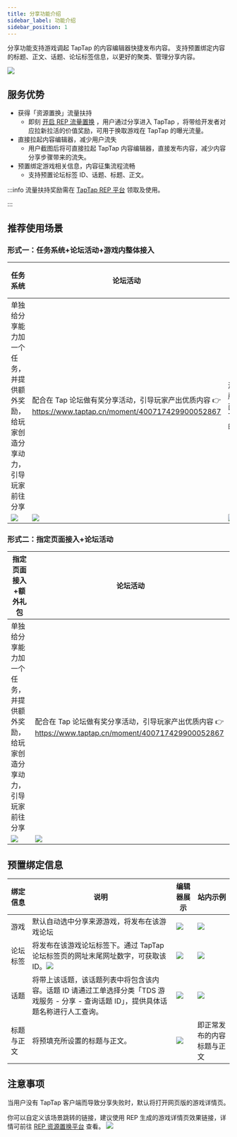 ```yaml
---
title: 分享功能介绍
sidebar_label: 功能介绍
sidebar_position: 1
---
```


分享功能支持游戏调起 TapTap 的内容编辑器快捷发布内容。
支持预置绑定内容的标题、正文、话题、论坛标签信息，以更好的聚类、管理分享内容。

![](https://img.tapimg.com/market/images/274496c439e6758e3f17d4eeadf04ba0.png)

## 服务优势
- 获得「资源置换」流量扶持
    - 即刻 [开启 REP 流量置换](https://rep.taptap.cn/) ，用户通过分享进入 TapTap ，将带给开发者对应拉新拉活的价值奖励，可用于换取游戏在 TapTap 的曝光流量。
- 直接拉起内容编辑器，减少用户流失
    - 用户截图后将可直接拉起 TapTap 内容编辑器，直接发布内容，减少内容分享步骤带来的流失。
- 预置绑定游戏相关信息，内容征集流程流畅
    - 支持预置论坛标签 ID、话题、标题、正文。

:::info
流量扶持奖励需在 [TapTap REP 平台](https://rep.taptap.cn/) 领取及使用。

:::

## 推荐使用场景
### 形式一：任务系统+论坛活动+游戏内整体接入
|          任务系统          |          论坛活动          |     游戏内整体接入     |
|---------------------------|--------------------------|----------------------|
|单独给分享能力加一个任务，并提供额外奖励，给玩家创造分享动力，引导玩家前往分享|配合在 Tap 论坛做有奖分享活动，引导玩家产出优质内容 👉 https://www.taptap.cn/moment/400717429900052867 |游戏内所有页面接入 TapTap 的分享|
|![](https://img.tapimg.com/market/images/d936c0e1e78edcb506d5e78ffab14f94.png)|![](https://img.tapimg.com/market/images/12c5199e9385c25f579d289a8324929f.png)|![](https://img.tapimg.com/market/images/276f713cc221efb14c504dfd54c0aa40.png)|

### 形式二：指定页面接入+论坛活动
|          指定页面接入+额外礼包          |          论坛活动          |
|-------------------------------------|--------------------------|
|单独给分享能力加一个任务，并提供额外奖励，给玩家创造分享动力，引导玩家前往分享|配合在 Tap 论坛做有奖分享活动，引导玩家产出优质内容 👉 https://www.taptap.cn/moment/400717429900052867 |
|![](https://img.tapimg.com/market/images/b5d9e5ecb8086e43b6a75661e0d24e26.png)|![](https://img.tapimg.com/market/images/12c5199e9385c25f579d289a8324929f.png)|

## 预置绑定信息
|    绑定信息    |          说明          |    编辑器展示    |   站内示例   |
|---------------|-----------------------|-----------------|------------|
|游戏|默认自动选中分享来源游戏，将发布在该游戏论坛|![](https://img.tapimg.com/market/images/94b3ff0b2d88581cd8902f5df314c408.png)|![](https://img.tapimg.com/market/images/b1d8f6558876da65531ff122fd3dfbcc.png)|
|论坛标签|将发布在该游戏论坛标签下。通过 TapTap 论坛标签页的网址末尾网址数字，可获取该 ID。![](https://img.tapimg.com/market/images/4aa9447c6e225440078a712acbd3f103.png)|![](https://img.tapimg.com/market/images/5d55956a4b98c9631ca75c9235cd0028.png)|![](https://img.tapimg.com/market/images/aa8a9d67aa598962ba43edc8eea7828f.png)|
|话题|将带上该话题，该话题列表中将包含该内容。话题 ID 请通过工单选择分类「TDS 游戏服务 - 分享 - 查询话题 ID」，提供具体话题名称进行人工查询。|![](https://img.tapimg.com/market/images/fe4de96c935cf1f65b97645376fdc6a6.png)|![](https://img.tapimg.com/market/images/a55dab71aaedc9a7b23d6a1923fb128d.png)|
|标题与正文|将预填充所设置的标题与正文。|![](https://img.tapimg.com/market/images/48b255e35f284f5f23688497c888f860.png)|即正常发布的内容标题与正文|

## 注意事项
当用户没有 TapTap 客户端而导致分享失败时，默认将打开网页版的游戏详情页。

你可以自定义该场景跳转的链接，建议使用 REP 生成的游戏详情页效果链接，详情可前往 [REP 资源置换平台](https://rep.taptap.cn/) 查看。
![](https://img.tapimg.com/market/images/ed0ac46a5fd69205ccf6677333f8f086.png)

